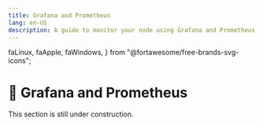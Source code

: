 ```yaml
---
title: Grafana and Prometheus
lang: en-US
description: A guide to monitor your node using Grafana and Prometheus.
---
```


  faLinux,
  faApple,
  faWindows,
} from "@fortawesome/free-brands-svg-icons";

# 🚧 Grafana and Prometheus

<Callout type="warning" emoji="⚠️">
  This section is still under construction.
</Callout>
